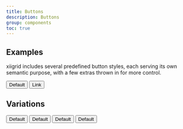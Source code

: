 ```yaml
---
title: Buttons
description: Buttons
group: components
toc: true
---
```


## Examples

xiigrid includes several predefined button styles, each serving its own semantic purpose, with a few extras thrown in for more control.

<Snippet lang="html">
  <button type="button" class="btn">Default</button>
  <button type="button" class="btn btn-link">Link</button>
</Snippet>

## Variations

<Snippet lang="html">
  <button type="button" class="btn" style="--xii-button-background: red">Default</button>
  <button type="button" class="btn" style="--xii-button-background: green">Default</button>
  <button type="button" class="btn" style="--xii-button-background: blue">Default</button>
  <button type="button" class="btn" style="--xii-button-background: silver">Default</button>
</Snippet>

